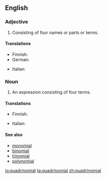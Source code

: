 ==English==

===Adjective===
{{en-adj|-}}

# Consisting of four names or parts or terms.

====Translations====
{{trans-top|consisting of four names or parts}}
* Finnish: {{t|fi|neliosainen}}
* German: {{t|de|viergliedrig}}
{{trans-mid}}
* Italian: {{t|it|quadrinomiale}}
{{trans-bottom}}

===Noun===
{{en-noun}}

# {{context|algebra|lang=en}} An expression consisting of four terms.

====Translations====
{{trans-top|expression}}
* Finnish: {{t|fi|[[neliterminen]] [[lauseke]]}}
{{trans-mid}}
*Italian: {{t|it|quadrinomio|m}}
{{trans-bottom}}

====See also====
*[[monomial]]
*[[binomial]]
*[[trinomial]]
*[[polynomial]]

[[io:quadrinomial]]
[[ta:quadrinomial]]
[[zh:quadrinomial]]